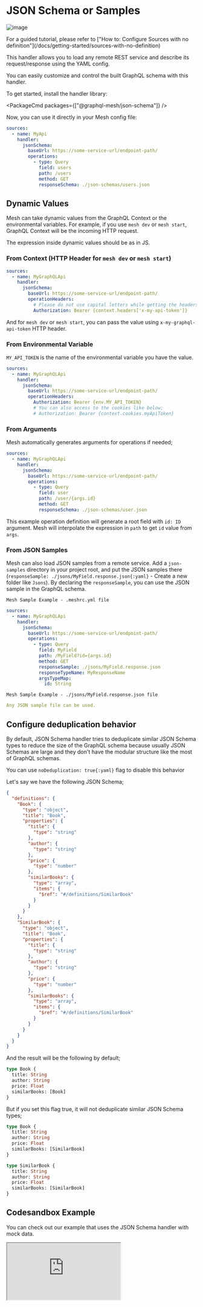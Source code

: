 
# JSON Schema or Samples

![image](https://user-images.githubusercontent.com/20847995/79218994-11434880-7e5a-11ea-8594-08185526080f.png)

<Callout>
  For a guided tutorial, please refer to ["How to: Configure Sources with no definition"](/docs/getting-started/sources-with-no-definition)
</Callout>

This handler allows you to load any remote REST service and describe its request/response using the YAML config.

You can easily customize and control the built GraphQL schema with this handler.

To get started, install the handler library:

<PackageCmd packages={["@graphql-mesh/json-schema"]} />

Now, you can use it directly in your Mesh config file:

```yaml
sources:
  - name: MyApi
    handler:
      jsonSchema:
        baseUrl: https://some-service-url/endpoint-path/
        operations:
          - type: Query
            field: users
            path: /users
            method: GET
            responseSchema: ./json-schemas/users.json
```

## Dynamic Values

Mesh can take dynamic values from the GraphQL Context or the environmental variables. For example, if you use `mesh dev` or `mesh start`, GraphQL Context will be the incoming HTTP request.

The expression inside dynamic values should be as in JS.

### From Context (HTTP Header for `mesh dev` or `mesh start`)

```yaml {8}
sources:
  - name: MyGraphQLApi
    handler:
      jsonSchema:
        baseUrl: https://some-service-url/endpoint-path/
        operationHeaders:
          # Please do not use capital letters while getting the headers
          Authorization: Bearer {context.headers['x-my-api-token']}
```

And for `mesh dev` or `mesh start`, you can pass the value using `x-my-graphql-api-token` HTTP header.

### From Environmental Variable

`MY_API_TOKEN` is the name of the environmental variable you have the value.

```yaml {7}
sources:
  - name: MyGraphQLApi
    handler:
      jsonSchema:
        baseUrl: https://some-service-url/endpoint-path/
        operationHeaders:
          Authorization: Bearer {env.MY_API_TOKEN}
          # You can also access to the cookies like below;
          # Authorization: Bearer {context.cookies.myApiToken}
```

### From Arguments

Mesh automatically generates arguments for operations if needed;

```yaml {9}
sources:
  - name: MyGraphQLApi
    handler:
      jsonSchema:
        baseUrl: https://some-service-url/endpoint-path/
        operations:
          - type: Query
            field: user
            path: /user/{args.id}
            method: GET
            responseSchema: ./json-schemas/user.json
```

This example operation definition will generate a root field with `id: ID` argument. Mesh will interpolate the expression in `path` to get `id` value from `args`.

### From JSON Samples

Mesh can also load JSON samples from a remote service.
Add a `json-samples` directory in your project root, and put the JSON samples there (`responseSample: ./jsons/MyField.response.json{:yaml}` - Create a new folder like `Jsons`).
By declaring the `responseSample`, you can use the JSON sample in the GraphQL schema.

`Mesh Sample Example - .meshrc.yml file`

```yaml filename=".meshrc.yml" {11}
sources:
  - name: MyGraphQLApi
    handler:
      jsonSchema:
        baseUrl: https://some-service-url/endpoint-path/
        operations:
          - type: Query
            field: MyField
            path: /MyField?id={args.id}
            method: GET
            responseSample: ./jsons/MyField.response.json
            responseTypeName: MyResponseName
            argsTypeMap:
              id: String
```

`Mesh Sample Example - ./jsons/MyField.response.json file`

```yaml
Any JSON sample file can be used.
```

## Configure deduplication behavior

By default, JSON Schema handler tries to deduplicate similar JSON Schema types to reduce the size of the GraphQL schema because usually JSON Schemas are large and they don't have the modular structure like the most of GraphQL schemas.

You can use `noDeduplication: true{:yaml}` flag to disable this behavior

Let's say we have the following JSON Schema;

```json
{
  "definitions": {
    "Book": {
      "type": "object",
      "title": "Book",
      "properties": {
        "title": {
          "type": "string"
        },
        "author": {
          "type": "string"
        },
        "price": {
          "type": "number"
        },
        "similarBooks": {
          "type": "array",
          "items": {
            "$ref": "#/definitions/SimilarBook"
          }
        }
      }
    },
    "SimilarBook": {
      "type": "object",
      "title": "Book",
      "properties": {
        "title": {
          "type": "string"
        },
        "author": {
          "type": "string"
        },
        "price": {
          "type": "number"
        },
        "similarBooks": {
          "type": "array",
          "items": {
            "$ref": "#/definitions/SimilarBook"
          }
        }
      }
    }
  }
}
```

And the result will be the following by default;

```graphql
type Book {
  title: String
  author: String
  price: Float
  similarBooks: [Book]
}
```

But if you set this flag true, it will not deduplicate similar JSON Schema types;

```graphql
type Book {
  title: String
  author: String
  price: Float
  similarBooks: [SimilarBook]
}

type SimilarBook {
  title: String
  author: String
  price: Float
  similarBooks: [SimilarBook]
}
```

## Codesandbox Example

You can check out our example that uses the JSON Schema handler with mock data.

<iframe
  src="https://codesandbox.io/embed/github/Urigo/graphql-mesh/tree/master/examples/json-schema-example?fontsize=14&hidenavigation=1&theme=dark&module=%2F.meshrc.yml"
  className='mt-6 w-full h-[500px] rounded-md'
  title="json-schema-example"
  allow="geolocation; microphone; camera; midi; vr; accelerometer; gyroscope; payment; ambient-light-sensor; encrypted-media; usb"
  sandbox="allow-modals allow-forms allow-popups allow-scripts allow-same-origin"
/>

## Config API Reference

{'@import ../generated-markdown/JsonSchemaHandler.generated.md'}
